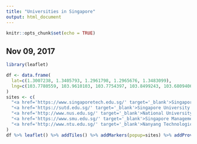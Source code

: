 ```yaml
---
title: "Universities in Singapore"
output: html_document
---
```


```r
knitr::opts_chunk$set(echo = TRUE)
```

## Nov 09, 2017

```r
library(leaflet)

df <- data.frame(
  lat=c(1.3007238, 1.3405793, 1.2961798, 1.2965676, 1.3483099),
  lng=c(103.7780559, 103.9610103, 103.7754397, 103.8499243, 103.6809406)
)
sites <- c(
  "<a href='https://www.singaporetech.edu.sg/' target='_blank'>Singapore Institute of Technology</a>",
  "<a href='https://sutd.edu.sg/' target='_blank'>Singapore University of Technology and Design</a>",
  "<a href='http://www.nus.edu.sg/' target='_blank'>National University of Singapore</a>",
  "<a href='https://www.smu.edu.sg/' target='_blank'>Singapore Management University</a>",
  "<a href='http://www.ntu.edu.sg/' target='_blank'>Nanyang Technological University</a>"
)
df %>% leaflet() %>% addTiles() %>% addMarkers(popup=sites) %>% addProviderTiles(providers$OpenStreetMap)
```

